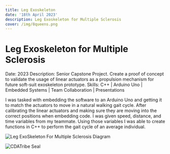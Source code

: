 ```yaml
---
title: Leg Exoskeleton
date: '18th April 2023'
description: Leg Exoskeleton for Multiple Sclerosis
cover: /img/8queens.png
---
```


# Leg Exoskeleton for Multiple Sclerosis

Date: 2023
Description: Senior Capstone Project. Create a proof of concept to validate the usage of linear actuators as a propulsion mechanism for future soft-suit exoskeleton prototype.
Skills: C++ | Arduino Uno | Embedded Systems | Team Collaboration | Presentations

I was tasked with embedding the software to an Arduino Uno and getting it to match the actuators to move in a natural walking gait cycle. After calibrating the linear actuators and making sure they are moving into the correct positions when embedding code. I was given speed, distance, and time variables from my teammate. Using those variables I was able to create functions in C++ to perform the gait cycle of an average individual. 

![Leg ExoSkeleton For Multiple Sclerosis Diagram](/img/leg_exoskeleton.png)

![CDATribe Seal](/img/8queens.png)
